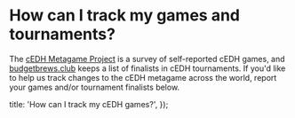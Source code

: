 
# How can I track my games and tournaments?

The
[cEDH Metagame Project](https://www.reddit.com/r/CompetitiveEDH/comments/udj37u/cedh_metagame_project_version_5_2_month_update/)
is a survey of self-reported cEDH games, and
[budgetbrews.club](https://budgetbrews.club/deck-lists/#finals) keeps a list of
finalists in cEDH tournaments. If you'd like to help us track changes to the
cEDH metagame across the world, report your games and/or tournament finalists
below.

<IframeEmbed
  maxWidth={650}
  height="8000"
  src="https://forms.gle/6cd3XfpBiXtSNxg98?embedded=true"
  className="mx-auto"
/>

  title: 'How can I track my cEDH games?',
});

